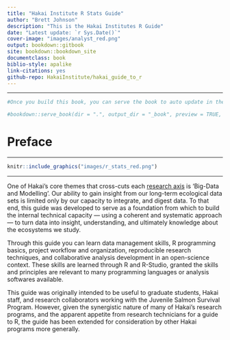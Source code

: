 ```yaml
--- 
title: "Hakai Institute R Stats Guide"
author: "Brett Johnson"
description: "This is the Hakai Institutes R Guide"
date: "Latest update: `r Sys.Date()`"
cover-image: "images/analyst_red.png"
output: bookdown::gitbook
site: bookdown::bookdown_site
documentclass: book
biblio-style: apalike
link-citations: yes
github-repo: HakaiInstitute/hakai_guide_to_r
---
```

---
```r
#Once you build this book, you can serve the book to auto update in the viewer window by removing the hashtag in the code line below

#bookdown::serve_book(dir = ".", output_dir = "_book", preview = TRUE, in_session = TRUE)

```
# Preface {-}

___

```r
knitr::include_graphics("images/r_stats_red.png")
```

___
One of Hakai's core themes that cross-cuts each [research axis](https://www.hakai.org/research) is 'Big-Data and Modelling'. Our ability to gain insight from our long-term ecological data sets is limited only by our capacity to integrate, and digest data. To that end, this guide was developed to serve as a foundation from which to build the internal technical capacity — using a coherent and systematic approach — to turn data into insight, understanding, and ultimately knowledge about the ecosystems we study.

Through this guide you can learn data management skills, R programming basics, project workflow and organization, reproducible research techniques, and collaborative analysis development in an open-science context. These skills are learned through R and R-Studio, granted the skills and principles are relevant to many programming languages or analysis softwares available.

This guide was originally intended to be useful to graduate students, Hakai staff, and research collaborators working with the Juvenile Salmon Survival Program. However, given the synergistic nature of many of Hakai's research programs, and the apparent appetite from research technicians for a guide to R, the guide has been extended for consideration by other Hakai programs more generally. 

